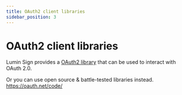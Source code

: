 ```yaml
---
title: OAuth2 client libraries
sidebar_position: 3
---
```


# OAuth2 client libraries

Lumin Sign provides a [OAuth2 library](/docs/deprecated/category/lumin-javascript-api-client/) that can be used to interact with OAuth 2.0.

Or you can use open source & battle-tested libraries instead. https://oauth.net/code/
